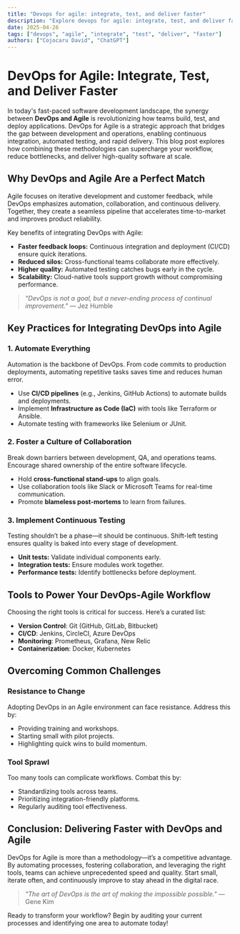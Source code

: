 ```yaml
---
title: "Devops for agile: integrate, test, and deliver faster"
description: "Explore devops for agile: integrate, test, and deliver faster in this detailed guide, offering insights, strategies, and practical tips to enhance your understanding and application of the topic."
date: 2025-04-26
tags: ["devops", "agile", "integrate", "test", "deliver", "faster"]
authors: ["Cojocaru David", "ChatGPT"]
---
```


# DevOps for Agile: Integrate, Test, and Deliver Faster

In today's fast-paced software development landscape, the synergy between **DevOps and Agile** is revolutionizing how teams build, test, and deploy applications. DevOps for Agile is a strategic approach that bridges the gap between development and operations, enabling continuous integration, automated testing, and rapid delivery. This blog post explores how combining these methodologies can supercharge your workflow, reduce bottlenecks, and deliver high-quality software at scale.

## Why DevOps and Agile Are a Perfect Match

Agile focuses on iterative development and customer feedback, while DevOps emphasizes automation, collaboration, and continuous delivery. Together, they create a seamless pipeline that accelerates time-to-market and improves product reliability.

Key benefits of integrating DevOps with Agile:

*   **Faster feedback loops:** Continuous integration and deployment (CI/CD) ensure quick iterations.
*   **Reduced silos:** Cross-functional teams collaborate more effectively.
*   **Higher quality:** Automated testing catches bugs early in the cycle.
*   **Scalability:** Cloud-native tools support growth without compromising performance.

> *"DevOps is not a goal, but a never-ending process of continual improvement."* — Jez Humble

## Key Practices for Integrating DevOps into Agile

### 1. Automate Everything

Automation is the backbone of DevOps. From code commits to production deployments, automating repetitive tasks saves time and reduces human error.

*   Use **CI/CD pipelines** (e.g., Jenkins, GitHub Actions) to automate builds and deployments.
*   Implement **Infrastructure as Code (IaC)** with tools like Terraform or Ansible.
*   Automate testing with frameworks like Selenium or JUnit.

### 2. Foster a Culture of Collaboration

Break down barriers between development, QA, and operations teams. Encourage shared ownership of the entire software lifecycle.

*   Hold **cross-functional stand-ups** to align goals.
*   Use collaboration tools like Slack or Microsoft Teams for real-time communication.
*   Promote **blameless post-mortems** to learn from failures.

### 3. Implement Continuous Testing

Testing shouldn’t be a phase—it should be continuous. Shift-left testing ensures quality is baked into every stage of development.

*   **Unit tests:** Validate individual components early.
*   **Integration tests:** Ensure modules work together.
*   **Performance tests:** Identify bottlenecks before deployment.

## Tools to Power Your DevOps-Agile Workflow

Choosing the right tools is critical for success. Here’s a curated list:

*   **Version Control**: Git (GitHub, GitLab, Bitbucket)
*   **CI/CD**: Jenkins, CircleCI, Azure DevOps
*   **Monitoring**: Prometheus, Grafana, New Relic
*   **Containerization**: Docker, Kubernetes

## Overcoming Common Challenges

### Resistance to Change

Adopting DevOps in an Agile environment can face resistance. Address this by:

*   Providing training and workshops.
*   Starting small with pilot projects.
*   Highlighting quick wins to build momentum.

### Tool Sprawl

Too many tools can complicate workflows. Combat this by:

*   Standardizing tools across teams.
*   Prioritizing integration-friendly platforms.
*   Regularly auditing tool effectiveness.

## Conclusion: Delivering Faster with DevOps and Agile

DevOps for Agile is more than a methodology—it’s a competitive advantage. By automating processes, fostering collaboration, and leveraging the right tools, teams can achieve unprecedented speed and quality. Start small, iterate often, and continuously improve to stay ahead in the digital race.

> *"The art of DevOps is the art of making the impossible possible."* — Gene Kim

Ready to transform your workflow? Begin by auditing your current processes and identifying one area to automate today!
